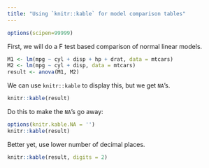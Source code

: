 ```yaml
---
title: "Using `knitr::kable` for model comparison tables"
---
```


```r
options(scipen=99999)
```


First, we will do a F test based comparison of normal linear models.
```r
M1 <- lm(mpg ~ cyl + disp + hp + drat, data = mtcars)
M2 <- lm(mpg ~ cyl + disp, data = mtcars)
result <- anova(M1, M2)
```

We can use `knitr::kable` to display this, but we get `NA`'s.
```r
knitr::kable(result)
```

Do this to make the `NA`'s go away:
```r
options(knitr.kable.NA = '')
knitr::kable(result)
```

Better yet, use lower number of decimal places.
```r
knitr::kable(result, digits = 2)
```


